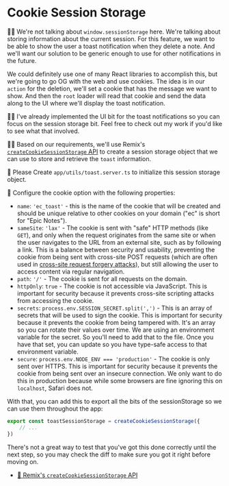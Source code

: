 # Cookie Session Storage

👨‍💼 We're not talking about `window.sessionStorage` here. We're talking about
storing information about the current session. For this feature, we want to be
able to show the user a toast notification when they delete a note. And we'll
want our solution to be generic enough to use for other notifications in the
future.

We could definitely use one of many React libraries to accomplish this, but
we're going to go OG with the web and use cookies. The idea is in our `action`
for the deletion, we'll set a cookie that has the message we want to show. And
then the `root` loader will read that cookie and send the data along to the
UI where we'll display the toast notification.

🧝‍♂️ I've already implemented the UI bit for the toast notifications so you can
focus on the session storage bit. Feel free
to <DiffLink app1={-1} app2={0} preview>check out my work</DiffLink> if you'd
like to see what that involved.

👨‍💼 Based on our requirements, we'll use Remix's
[`createCookieSessionStorage` API](https://remix.run/docs/en/main/utils/sessions#createcookiesessionstorage)
to create a session storage object that we can use to store and retrieve the
`toast` information.

🐨 Please <InlineFile file="app/utils/toast.server.ts">Create `app/utils/toast.server.ts`</InlineFile>
to initialize this session storage object.

🐨 Configure the cookie option with the following properties:

- `name`: `'ec_toast'` - this is the name of the cookie that will be created and
  should be unique relative to other cookies on your domain ("ec" is short for
  "Epic Notes").
- `sameSite`: `'lax'` - The cookie is sent with "safe" HTTP methods (like
  `GET`), and only when the request originates from the same site or when the
  user navigates to the URL from an external site, such as by following a link.
  This is a balance between security and usability, preventing the cookie from
  being sent with cross-site POST requests (which are often used in
  [cross-site request forgery attacks](https://owasp.org/www-community/attacks/csrf)),
  but still allowing the user to access content via regular navigation.
- `path`: `'/'` - The cookie is sent for all requests on the domain.
- `httpOnly`: `true` - The cookie is not accessible via JavaScript. This is
  important for security because it prevents cross-site scripting attacks from
  accessing the cookie.
- `secrets`: `process.env.SESSION_SECRET.split(',')` - This is an array of
  secrets that will be used to sign the cookie. This is important for security
  because it prevents the cookie from being tampered with. It's an array so you
  can rotate their values over time. We are using an environment variable for
  the secret. So you'll need to add that to the <InlineFile file=".env" /> file.
  Once you have that set, you can
  update <InlineFile file="app/utils/env.server.ts" /> so you have type-safe
  access to that environment variable.
- `secure`: `process.env.NODE_ENV === 'production'` - The cookie is only sent
  over HTTPS. This is important for security because it prevents the cookie from
  being sent over an insecure connection. We only want to do this in production
  because while some browsers are fine ignoring this on `localhost`, Safari does
  not.

With that, you can add this to export all the bits of the sessionStorage so we
can use them throughout the app:

```ts filename=app/utils/toast.server.ts start=3
export const toastSessionStorage = createCookieSessionStorage({
	// ...
})
```

There's not a great way to test that you've got this done correctly until the
next step, so you <Link to="?preview=diff">may check the diff</Link> to
make sure you got it right before moving on.

- [📜 Remix's `createCookieSessionStorage` API](https://remix.run/docs/en/main/utils/sessions#createcookiesessionstorage)
